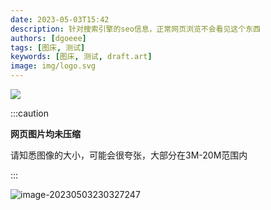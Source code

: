 ```yaml
---
date: 2023-05-03T15:42
description: 针对搜索引擎的seo信息，正常网页浏览不会看见这个东西
authors: [dgoeee]
tags: [图床, 测试]
keywords: [图床, 测试, draft.art]
image: img/logo.svg
---
```


![](https://www.ghostoact.com/static/arts/img/splash/abihdv5kywbxlzpvrzcuk3aph9j1je2b.jpg)


<DocCardList />

:::caution

**网页图片均未压缩**

请知悉图像的大小，可能会很夸张，大部分在3M-20M范围内

:::

![image-20230503230327247](./97-图床测试.assets/image-20230503230327247.png)

